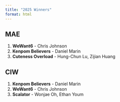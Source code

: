 ```yaml
---
title: "2025 Winners"
format: html
---  
```


<!-- background-image: url("https://images.pexels.com/photos/189349/pexels-photo-189349.jpeg"); -->

<style>
  body {
   background-image: url("/imgs/basketball-2.png");
  background-size: cover;
  background-repeat: no-repeat;
}
  
</style>


## MAE

1.  **WeWant6** - Chris Johnson
2.  **Kenpom Believers** - Daniel Marin
3.  **Cuteness Overload** - Hung-Chun Lu, Zijian Huang

## CIW

1.  **Kenpom Believers** - Daniel Marin
2.  **WeWant6** - Chris Johnson
3.  **Scalator** - Wonjae Oh, Ethan Youm
